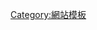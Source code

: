 {{Navbox
|name=Web search engines
|title=[[网络搜索引擎]]
|bodyclass=hlist

|group1=活跃
|list1=
*[[Google搜索|谷歌]]
*[[Yahoo! Search|雅虎]]
*[[DuckDuckGo]]
*[[Startpage]]
*[[Bing|必应]]
*[[NAVER]]
*[[Ecosia]]
*[[百度]]
*[[Yandex]]
*[[Ask.com]]
*[[花瓣搜索]]
*[[云藏]]
*[[WebCrawler]]
*[[Searx]]
*{{tsl|en|Info.com||Info.com}}
*{{tsl|en|Dogpile||Dogpile}}
*{{tsl|en|Qwant}}
*[[Brave浏览器|Brave]]
*[[美国在线]]
*[[神马搜索]]
*[[搜狗]]
*[[360搜索]]
*[[无追搜索]]
*[[头条搜索]]
*{{tsl|en|Ahmia||Ahmia}}
*{{tsl|en|Blackle||Blackle}}
*[[Exalead]]
*[[Excite]]
*{{tsl|en|Gigablast||Gigablast}}
*{{tsl|en|GoodSearch||GoodSearch}}
*[[Lycos]]
*{{tsl|en|Picollator||Picollator}}
*{{tsl|en|SAPO (company)||SAPO}}
*{{tsl|en|Scout (travel website)||Scout}}
*[[Seznam.cz]]
*[[YaCy]]
*{{tsl|en|Fireball||Fireball}}
*{{tsl|en|Kiddle||Kiddle}}
*{{tsl|en|KidRex||KidRex}}
*{{tsl|en|KidzSearch||KidzSearch}}
*{{tsl|en|MetaCrawler||MetaCrawler}}
*{{tsl|en|MetaGer||MetaGer}}
*{{tsl|en|Mojeek||Mojeek}}
*{{tsl|en|Parsijoo||Parsijoo}}
*{{tsl|en|Swisscows||Swisscows}}
*{{tsl|en|Yippy||Yippy}}
* kagi
* F搜
* Neeva

|group2=倒闭/不活跃
|list2=
*[[有道]]
*[[搜搜]]
*[[中国搜索]]
*{{tsl|en|A9.com||A9.com}}
*{{tsl|en|Aliweb||Aliweb}}
*{{tsl|en|AlltheWeb||AlltheWeb}}
*[[AltaVista]]
*{{tsl|en|Blekko||Blekko}}
*{{tsl|en|Boogami||Boogami}}
*[[Cuil]]
*{{tsl|en|Empas||Empas}}
*{{tsl|en|Forestle||Forestle}}
*{{tsl|en|GenieKnows||GenieKnows}}
*{{tsl|en|Go.com||Go.com}}
*{{tsl|en|Inktomi||Inktomi}}
*[[JumpStation]]
*{{tsl|en|LeapFish||LeapFish}}
*{{tsl|en|Mugurdy||Mugurdy}}
*{{tsl|en|Northern Light Group||Northern Light}}
*[[Powerset]]
*{{tsl|en|Scroogle||Scroogle}}
*{{tsl|en|SearchMe||SearchMe}}
*{{tsl|en|Sputnik (search engine)||Sputnik}}
*{{tsl|en|Teoma||Teoma}}
*{{tsl|en|Viewzi||Viewzi}}
*[[Vivisimo]]
*{{tsl|en|Volunia||Volunia}}
*{{tsl|en|W3Catalog||W3Catalog}}
*{{tsl|en|Wikiseek||Wikiseek}}
*{{tsl|en|Yebol||Yebol}}
*[[Kartoo]]
*[[查查搜索]]
*[[阿里云搜索]]
*{{tsl|en|123people||123people}}
*[[HotBot]]
*{{tsl|en|Infoseek||Infoseek}}
*{{tsl|en|Ixquick||Ixquick}}
*{{tsl|en|Pipilika||Pipilika}}
*{{tsl|en|Yooz||Yooz}}
* Magi
* [[多吉搜索]]
|below=
*{{Icon|CAT}} '''[[:Category:網路搜尋引擎|分类]]'''
*{{Icon|LIST}}'''[[搜尋引擎列表|列表]]'''
*{{Icon|NA}}'''{{tsl|en|Comparison of web search engines|网络搜索引擎比较|比较}}'''
*{{Icon|commons}} '''[[commons:Category:Internet search engines|共享资源]]'''

}}<noinclude>
[[Category:網站模板]]
</noinclude>